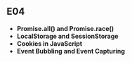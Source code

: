 ## E04

- **Promise.all() and Promise.race()**
- **LocalStorage and SessionStorage**
- **Cookies in JavaScript**
- **Event Bubbling and Event Capturing**